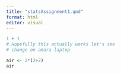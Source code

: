 ```yaml
---
title: "statsAssignment1.qmd"
format: html
editor: visual
---
```


```r
1 + 1
# Hopefully this actually works let's see
# change on amara laptop
```

```r
air <- 2*(2+2)
air
```
